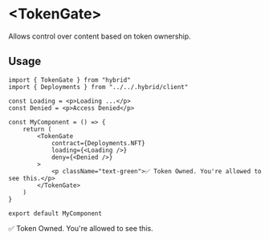 # \<TokenGate\>

Allows control over content based on token ownership.

## Usage

```tsx
import { TokenGate } from "hybrid"
import { Deployments } from "../../.hybrid/client"

const Loading = <p>Loading ...</p>
const Denied = <p>Access Denied</p>

const MyComponent = () => {
	return (
		<TokenGate
			contract={Deployments.NFT}
			loading={<Loading />}
			deny={<Denied />}
		>
			<p className="text-green">✅ Token Owned. You're allowed to see this.</p>
		</TokenGate>
	)
}

export default MyComponent
```


<Demo>
	<TokenGate contract={Deployments.NFT}>
		<p className="text-green">✅ Token Owned. You're allowed to see this.</p>
	</TokenGate>
</Demo>
